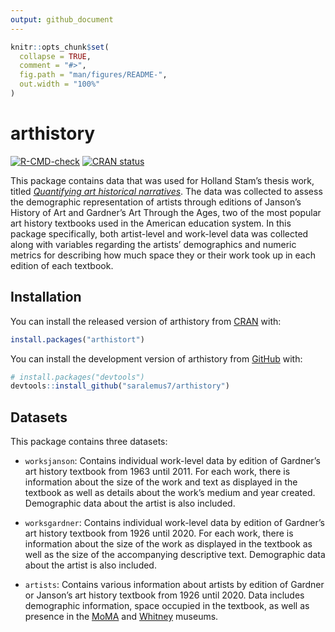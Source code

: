 ```yaml
---
output: github_document
---
```


<!-- README.md is generated from README.Rmd. Please edit that file -->

```r
knitr::opts_chunk$set(
  collapse = TRUE,
  comment = "#>",
  fig.path = "man/figures/README-",
  out.width = "100%"
)
```

# arthistory

<!-- badges: start -->
[![R-CMD-check](https://github.com/saralemus7/arthistory/workflows/R-CMD-check/badge.svg)](https://github.com/saralemus7/arthistory/actions)
[![CRAN status](https://www.r-pkg.org/badges/version/arthistory)](https://cran.r-project.org/package=arthistory)
<!-- badges: end -->

This package contains data that was used for Holland Stam's thesis work, titled [*Quantifying art historical narratives*](https://doi.org/10.7924/r4dn48h0w). The data was collected to assess the demographic representation of artists through editions of Janson's History of Art and Gardner's Art Through the Ages, two of the most popular art history textbooks used in the American education system. In this package specifically, both artist-level and work-level data was collected along with variables regarding the artists' demographics and numeric metrics for describing how much space they or their work took up in each edition of each textbook.

## Installation

You can install the released version of arthistory from [CRAN](https://cran.r-project.org/) with:

```r
install.packages("arthistort")
```

You can install the development version of arthistory from [GitHub](https://github.com/) with:

``` r
# install.packages("devtools")
devtools::install_github("saralemus7/arthistory")
```

## Datasets

This package contains three datasets:

-   `worksjanson`: Contains individual work-level data by edition of Gardner's art history textbook from 1963 until 2011. For each work, there is information about the size of the work and text as displayed in the textbook as well as details about the work's medium and year created. Demographic data about the artist is also included.

-   `worksgardner`: Contains individual work-level data by edition of Gardner's art history textbook from 1926 until 2020. For each work, there is information about the size of the work as displayed in the textbook as well as the size of the accompanying descriptive text. Demographic data about the artist is also included.

-   `artists`: Contains various information about artists by edition of Gardner or Janson's art history textbook from 1926 until 2020. Data includes demographic information, space occupied in the textbook, as well as presence in the [MoMA](https://www.moma.org/) and [Whitney](https://whitney.org/) museums.
